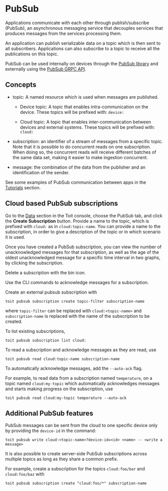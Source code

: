 # PubSub

Applications communicate with each other through publish/subscribe (PubSub), an asynchronous messaging service that decouples services that produces messages from the services processing them.

An application can publish serializable data on a topic which is then sent to all subscribers. Applications can also subscribe to a topic to receive all the publications on this topic.

PubSub can be used internally on devices through the [PubSub library](https://libs.toit.io/pubsub/library-summary) and externally using the [PubSub GRPC API](https://github.com/toitware/api/tree/master/proto/toit/api/pubsub).

## Concepts

- topic: A named resource which is used when messages are published.

  - Device topic: A topic that enables intra-communication on the device. These topics will be prefixed with: `device:`

  - Cloud topic: A topic that enables inter-communication between devices and external systems. These topics will be prefixed with: `cloud:`

- subscription: an identifier of a stream of messages from a specific topic. Note that it is possible to do concurrent reads on one subscription. When doing so, the concurrent reads will receive different batches of the same data set, making it easier to make ingestion concurrent.

- message: the combination of the data from the publisher and an identification of the sender.

See some examples of PubSub communication between apps in the [Tutorials](../../tutorials/pubsub/pubsubint) section.

## Cloud based PubSub subscriptions

<Tabs>
<Tab label="Console">

Go to the [Data](https://console.toit.io/data) section in the Toit console, choose the PubSub tab, and click the **Create Subscription** button.
Provide a name to the topic, which is prefixed with `cloud:` as in `cloud:topic-name`.
You can provide a name to the subscription, in order to give a description of the topic or in which scenario it is used.

Once you have created a PubSub subscription, you can view the number of unacknowledged messages for that subscription, as well as the age of the oldest unacknowledged message for a specific time interval
in two graphs, by clicking the subscription.

Delete a subscription with the bin icon.

Use the CLI commands to acknowledge messages for a subscription.

</Tab>
<Tab label="CLI">

Create an external pubsub subscription with

```shell
toit pubsub subscription create topic-filter subscription-name
```

where `topic-filter` can be replaced with `cloud:<topic-name>` and `subscription-name` is replaced with the name of the subscription to be created.

To list existing subscriptions,

```shell
toit pubsub subscription list cloud:
```

To read a subscription and acknowledge messages as they are read, use

```shell
toit pubsub read cloud:topic-name subscription-name
```

To automatically acknowledge messages, add the `--auto-ack` flag.

For example, to read data from a subscription named `temperature`, on a topic named `cloud:my-topic` which automatically acknowledges messages and starts making progress on the subscription, use

```shell
toit pubsub read cloud:my-topic temperature --auto-ack
```

</Tab>
</Tabs>

## Additional PubSub features

PubSub messages can be sent from the cloud to one specific device only by providing the `device-id` in the command:

```shell
toit pubsub write cloud:<topic-name>?device-id=<id> <name> -- <write a message>
```

It is also possible to create server-side PubSub subscriptions across multiple topics as long as they share a common prefix.

For example, create a subscription for the topics `cloud:foo/bar` and `cloud:foo/baz` with

```shell
toit pubsub subscription create "cloud:foo/*" subscription-name
```
